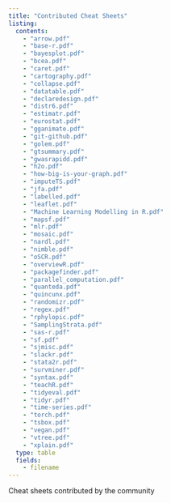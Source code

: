 ```yaml
---
title: "Contributed Cheat Sheets"
listing:
  contents:
    - "arrow.pdf"
    - "base-r.pdf"
    - "bayesplot.pdf"
    - "bcea.pdf"
    - "caret.pdf"
    - "cartography.pdf"
    - "collapse.pdf"
    - "datatable.pdf"
    - "declaredesign.pdf"
    - "distr6.pdf"
    - "estimatr.pdf"
    - "eurostat.pdf"
    - "gganimate.pdf"
    - "git-github.pdf"
    - "golem.pdf"
    - "gtsummary.pdf"
    - "gwasrapidd.pdf"
    - "h2o.pdf"
    - "how-big-is-your-graph.pdf"
    - "imputeTS.pdf"
    - "jfa.pdf"
    - "labelled.pdf"
    - "leaflet.pdf"
    - "Machine Learning Modelling in R.pdf"
    - "mapsf.pdf"
    - "mlr.pdf"
    - "mosaic.pdf"
    - "nardl.pdf"
    - "nimble.pdf"
    - "oSCR.pdf"
    - "overviewR.pdf"
    - "packagefinder.pdf"
    - "parallel_computation.pdf"
    - "quanteda.pdf"
    - "quincunx.pdf"
    - "randomizr.pdf"
    - "regex.pdf"
    - "rphylopic.pdf"
    - "SamplingStrata.pdf"
    - "sas-r.pdf"
    - "sf.pdf"
    - "sjmisc.pdf"
    - "slackr.pdf"
    - "stata2r.pdf"
    - "survminer.pdf"
    - "syntax.pdf"
    - "teachR.pdf"
    - "tidyeval.pdf"
    - "tidyr.pdf"
    - "time-series.pdf"
    - "torch.pdf"
    - "tsbox.pdf"
    - "vegan.pdf"
    - "vtree.pdf"
    - "xplain.pdf"
  type: table
  fields: 
    - filename
---
```


Cheat sheets contributed by the community


